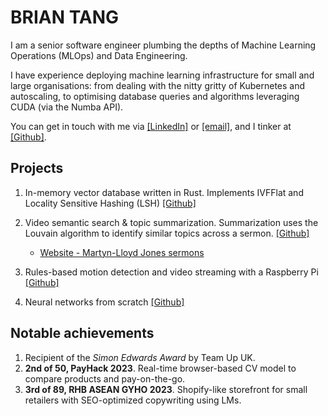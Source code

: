 
# **BRIAN TANG**

I am a senior software engineer plumbing the depths of Machine Learning Operations (MLOps) and Data Engineering.

I have experience deploying machine learning infrastructure for small and large organisations: from dealing with the nitty gritty of Kubernetes and autoscaling, to optimising database queries and algorithms leveraging CUDA (via the Numba API).

You can get in touch with me via [[LinkedIn]](https://linkedin.com/in/ashrielbriantang) or [[email]](mailto:ashrielbrian.uom@gmail.com), and I tinker at [[Github]](https://github.com/ashrielbrian).

## **Projects**

1. In-memory vector database written in Rust. Implements IVFFlat and Locality Sensitive Hashing (LSH) [[Github]](https://github.com/ashrielbrian/vers)

2. Video semantic search & topic summarization. Summarization uses the Louvain algorithm to identify similar topics across a sermon. [[Github]](https://github.com/ashrielbrian/video_search)
    - [Website - Martyn-Lloyd Jones sermons](https://video-semsearch.vercel.app/)

3. Rules-based motion detection and video streaming with a Raspberry Pi [[Github]](https://github.com/ashrielbrian/raspi-motion-streaming)

4. Neural networks from scratch [[Github]](https://github.com/ashrielbrian/neural-networks)

## **Notable achievements**

1. Recipient of the *Simon Edwards Award* by Team Up UK.
2. **2nd of 50, PayHack 2023**. Real-time browser-based CV model to compare products and pay-on-the-go.
3. **3rd of 89, RHB ASEAN GYHO 2023**. Shopify-like storefront for small retailers with SEO-optimized copywriting using LMs.
